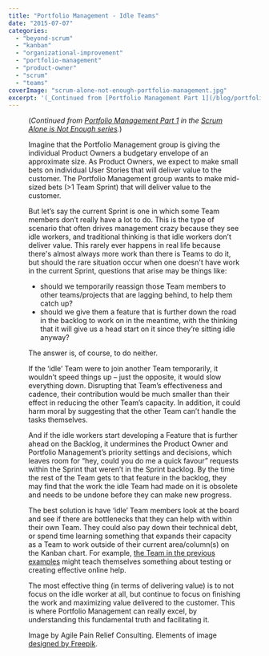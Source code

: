 ```yaml
---
title: "Portfolio Management - Idle Teams"
date: "2015-07-07"
categories: 
  - "beyond-scrum"
  - "kanban"
  - "organizational-improvement"
  - "portfolio-management"
  - "product-owner"
  - "scrum"
  - "teams"
coverImage: "scrum-alone-not-enough-portfolio-management.jpg"
excerpt: '(_Continued from [Portfolio Management Part 1](/blog/portfolio-management) in the'
---
```




<Figure
  src={ScrumAloneNotEnoughPortfolioManagement}
  alt="Beyond Scrum: Scrum Alone Is Not Enough - portfolio management"
  caption="Beyond Scrum: Scrum Alone Is Not Enough - portfolio management"
/>


(_Continued from [Portfolio Management Part 1](/blog/portfolio-management) in the [Scrum Alone is Not Enough series](/blog/scrum-alone-is-not-enough)._)

Imagine that the Portfolio Management group is giving the individual Product Owners a budgetary envelope of an approximate size. As Product Owners, we expect to make small bets on individual User Stories that will deliver value to the customer. The Portfolio Management group wants to make mid-sized bets (>1 Team Sprint) that will deliver value to the customer.

But let’s say the current Sprint is one in which some Team members don’t really have a lot to do. This is the type of scenario that often drives management crazy because they see idle workers, and traditional thinking is that idle workers don’t deliver value. This rarely ever happens in real life because there's almost always more work than there is Teams to do it, but should the rare situation occur when one doesn't have work in the current Sprint, questions that arise may be things like:

- should we temporarily reassign those Team members to other teams/projects that are lagging behind, to help them catch up?
- should we give them a feature that is further down the road in the backlog to work on in the meantime, with the thinking that it will give us a head start on it since they’re sitting idle anyway?

The answer is, of course, to do neither.

If the ‘idle’ Team were to join another Team temporarily, it wouldn’t speed things up – just the opposite, it would slow everything down. Disrupting that Team’s effectiveness and cadence, their contribution would be much smaller than their effect in reducing the other Team’s capacity. In addition, it could harm moral by suggesting that the other Team can’t handle the tasks themselves.

And if the idle workers start developing a Feature that is further ahead on the Backlog, it undermines the Product Owner and Portfolio Management’s priority settings and decisions, which leaves room for “hey, could you do me a quick favour” requests within the Sprint that weren’t in the Sprint backlog. By the time the rest of the Team gets to that feature in the backlog, they may find that the work the idle Team had made on it is obsolete and needs to be undone before they can make new progress.

The best solution is have ‘idle’ Team members look at the board and see if there are bottlenecks that they can help with within their own Team. They could also pay down their technical debt, or spend time learning something that expands their capacity as a Team to work outside of their current area/column(s) on the Kanban chart. For example, [the Team in the previous examples](/blog/portfolio-management) might teach themselves something about testing or creating effective online help.

The most effective thing (in terms of delivering value) is to not focus on the idle worker at all, but continue to focus on finishing the work and maximizing value delivered to the customer. This is where Portfolio Management can really excel, by understanding this fundamental truth and facilitating it.

Image by Agile Pain Relief Consulting. Elements of image [designed by Freepik](external:https://www.freepik.com/premium-vector/shopping-infographic-with-gears_714785.htm).
